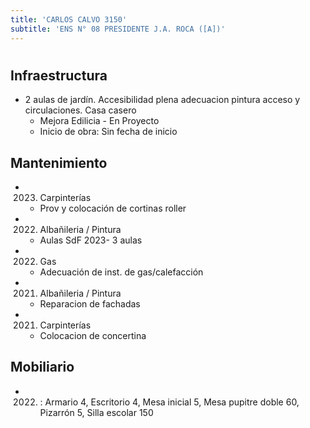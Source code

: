 ```yaml
---
title: 'CARLOS CALVO 3150'
subtitle: 'ENS N° 08 PRESIDENTE J.A. ROCA ([A])'
---
```


#
## Infraestructura

* 2 aulas de jardín. Accesibilidad plena adecuacion pintura acceso y circulaciones. Casa casero 
    + Mejora Edilicia - En Proyecto 
    + Inicio de obra: Sin fecha de inicio 






## Mantenimiento

*  (2023) Carpinterías 
    + Prov y colocación de cortinas roller

*  (2022) Albañileria / Pintura 
    + Aulas SdF 2023- 3 aulas

*  (2022) Gas 
    + Adecuación de inst. de gas/calefacción

*  (2021) Albañileria / Pintura 
    + Reparacion de fachadas

*  (2021) Carpinterías 
    + Colocacion de concertina





## Mobiliario

*  (2022) : Armario 4, Escritorio 4, Mesa inicial 5, Mesa pupitre doble 60, Pizarrón 5, Silla escolar 150 



